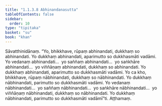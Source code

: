 ```yaml
---
title: "1.1.3.8 Abhinandanasutta"
tableOfContents: false
sidebar:
  order: 10
type: "tipitaka"
basket: "su"
book: "khan"
---
```



<DynamicBreadcrumb />

<Division number="29" book="khan">

<Paragraph number="143" book="khan">
Sāvatthinidānaṃ. “Yo, bhikkhave, rūpaṃ abhinandati, dukkhaṃ so abhinandati. Yo dukkhaṃ abhinandati, aparimutto so dukkhasmāti vadāmi. Yo vedanaṃ abhinandati…  yo saññaṃ abhinandati…  yo saṅkhāre abhinandati…  yo viññāṇaṃ abhinandati, dukkhaṃ so abhinandati. Yo dukkhaṃ abhinandati, aparimutto so dukkhasmāti vadāmi. Yo ca kho, bhikkhave, rūpaṃ nābhinandati, dukkhaṃ so nābhinandati. Yo dukkhaṃ nābhinandati, parimutto so dukkhasmāti vadāmi. Yo vedanaṃ nābhinandati…  yo saññaṃ nābhinandati…  yo saṅkhāre nābhinandati…  yo viññāṇaṃ nābhinandati, dukkhaṃ so nābhinandati. Yo dukkhaṃ nābhinandati, parimutto so dukkhasmāti vadāmī”ti.

</Paragraph>
</Division>

<Paragraph number="144" type="center" book="khan">
Aṭṭhamaṃ.
</Paragraph>
